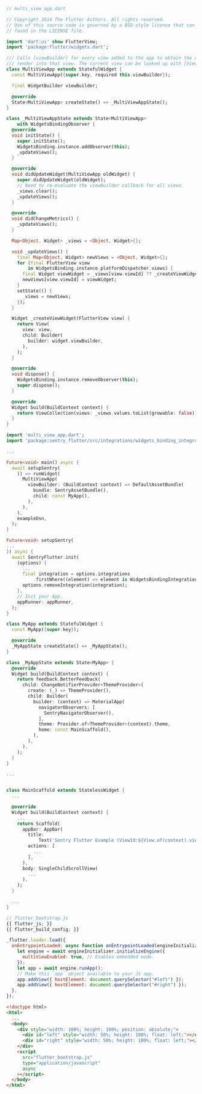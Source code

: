 ```dart {filename:multi_view_app.dart}{tabTitle: multi_view_app.dart}
// multi_view_app.dart

// Copyright 2014 The Flutter Authors. All rights reserved.
// Use of this source code is governed by a BSD-style license that can be
// found in the LICENSE file.

import 'dart:ui' show FlutterView;
import 'package:flutter/widgets.dart';

/// Calls [viewBuilder] for every view added to the app to obtain the widget to
/// render into that view. The current view can be looked up with [View.of].
class MultiViewApp extends StatefulWidget {
  const MultiViewApp({super.key, required this.viewBuilder});

  final WidgetBuilder viewBuilder;

  @override
  State<MultiViewApp> createState() => _MultiViewAppState();
}

class _MultiViewAppState extends State<MultiViewApp>
    with WidgetsBindingObserver {
  @override
  void initState() {
    super.initState();
    WidgetsBinding.instance.addObserver(this);
    _updateViews();
  }

  @override
  void didUpdateWidget(MultiViewApp oldWidget) {
    super.didUpdateWidget(oldWidget);
    // Need to re-evaluate the viewBuilder callback for all views.
    _views.clear();
    _updateViews();
  }

  @override
  void didChangeMetrics() {
    _updateViews();
  }

  Map<Object, Widget> _views = <Object, Widget>{};

  void _updateViews() {
    final Map<Object, Widget> newViews = <Object, Widget>{};
    for (final FlutterView view
        in WidgetsBinding.instance.platformDispatcher.views) {
      final Widget viewWidget = _views[view.viewId] ?? _createViewWidget(view);
      newViews[view.viewId] = viewWidget;
    }
    setState(() {
      _views = newViews;
    });
  }

  Widget _createViewWidget(FlutterView view) {
    return View(
      view: view,
      child: Builder(
        builder: widget.viewBuilder,
      ),
    );
  }

  @override
  void dispose() {
    WidgetsBinding.instance.removeObserver(this);
    super.dispose();
  }

  @override
  Widget build(BuildContext context) {
    return ViewCollection(views: _views.values.toList(growable: false));
  }
}
```

```dart {filename:main.dart}{tabTitle: main.dart}
import 'multi_view_app.dart';
import 'package:sentry_flutter/src/integrations/widgets_binding_integration.dart';

...

Future<void> main() async {
  await setupSentry(
    () => runWidget(
      MultiViewApp(
        viewBuilder: (BuildContext context) => DefaultAssetBundle(
          bundle: SentryAssetBundle(),
          child: const MyApp(),
        ),
      ),
    ),
    exampleDsn,
  );
}

Future<void> setupSentry(
...
}) async {
  await SentryFlutter.init(
    (options) {
      ...
      final integration = options.integrations
          .firstWhere((element) => element is WidgetsBindingIntegration);
      options.removeIntegration(integration);
    },
    // Init your App.
    appRunner: appRunner,
  );
}

class MyApp extends StatefulWidget {
  const MyApp({super.key});

  @override
  _MyAppState createState() => _MyAppState();
}

class _MyAppState extends State<MyApp> {
  @override
  Widget build(BuildContext context) {
    return feedback.BetterFeedback(
      child: ChangeNotifierProvider<ThemeProvider>(
        create: (_) => ThemeProvider(),
        child: Builder(
          builder: (context) => MaterialApp(
            navigatorObservers: [
              SentryNavigatorObserver(),
            ],
            theme: Provider.of<ThemeProvider>(context).theme,
            home: const MainScaffold(),
          ),
        ),
      ),
    );
  }
}

...


class MainScaffold extends StatelessWidget {
  ...

  @override
  Widget build(BuildContext context) {
    ...
    return Scaffold(
      appBar: AppBar(
        title:
            Text('Sentry Flutter Example (ViewId:${View.of(context).viewId})'),
        actions: [
          ...
        ],
      ),
      body: SingleChildScrollView(
        ...
      ),
    );
  }

  ...
}


```

```js {filename:flutter_bootstrap.js}{tabTitle: flutter_bootstrap.js}
// flutter_bootstrap.js
{{ flutter_js; }}
{{ flutter_build_config; }}

_flutter.loader.load({
  onEntrypointLoaded: async function onEntrypointLoaded(engineInitializer) {
    let engine = await engineInitializer.initializeEngine({
      multiViewEnabled: true, // Enables embedded mode.
    });
    let app = await engine.runApp();
    // Make this `app` object available to your JS app.
    app.addView({ hostElement: document.querySelector("#left") });
    app.addView({ hostElement: document.querySelector("#right") });
  },
});
```

```html {filename:index.html}{tabTitle: index.html}
<!doctype html>
<html>
  ...
  <body>
    <div style="width: 100%; height: 100%; position: absolute;">
      <div id="left" style="width: 50%; height: 100%; float: left;"></div>
      <div id="right" style="width: 50%; height: 100%; float: left;"></div>
    </div>
    <script
      src="flutter_bootstrap.js"
      type="application/javascript"
      async
    ></script>
  </body>
</html>
```

